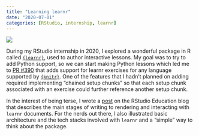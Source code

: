 ```yaml
---
title: "Learning learnr"
date: "2020-07-01"
categories: [RStudio, internship, learnr]
---
```


![](https://github.com/rstudio/learnr/raw/main/man/figures/logo.png)

During my RStudio internship in 2020, I explored a wonderful package in R called [`{learnr}`](https://rstudio.github.io/learnr/index.html), used to author interactive lessons. My goal was to try to add Python support, so we can start making Python lessons which led me to [PR #390](https://github.com/rstudio/learnr/pull/390) that adds support for learnr exercises for any language supported by [`{knitr}`](https://yihui.org/knitr/). One of the features that I hadn't planned on adding required implementing "chained setup chunks" so that each setup chunk associated with an exercise could further reference another setup chunk. 

In the interest of being terse, I wrote a [post](https://education.rstudio.com/blog/2020/07/learning-learnr/) on the RStudio Education blog that describes the main stages of writing to rendering and interacting with `learnr` documents. For the nerds out there, I also illustrated basic architecture and the tech stacks involved with `learnr` and a "simple" way to think about the package.

